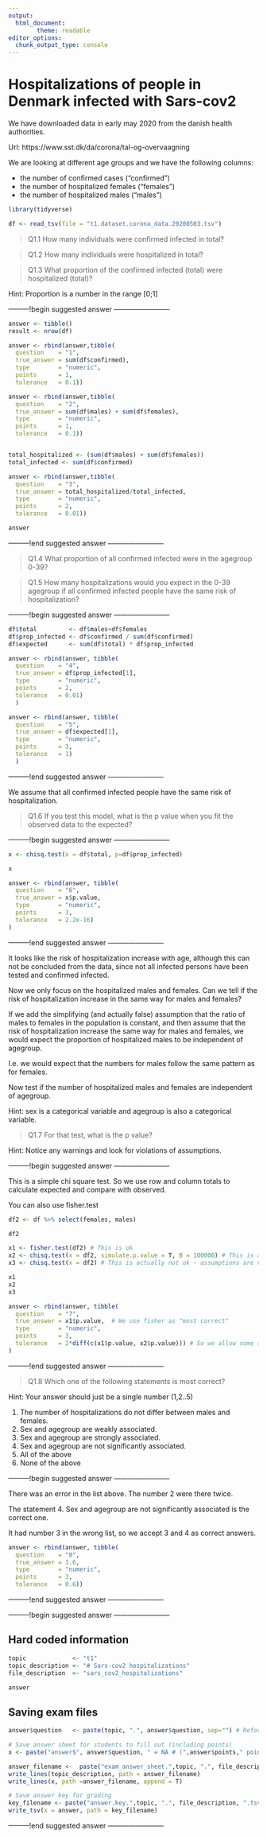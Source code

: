 ```yaml
---
output:
  html_document:
        theme: readable
editor_options: 
  chunk_output_type: console
---
```


# Hospitalizations of people in Denmark infected with Sars-cov2

We have downloaded data in early may 2020 from the danish health authorities.

Url: https://www.sst.dk/da/corona/tal-og-overvaagning

We are looking at different age groups and we have the following columns:

 * the number of confirmed cases ("confirmed")
 * the number of hospitalized females ("females")
 * the number of hospitalized males ("males")


```r

library(tidyverse)

df <- read_tsv(file = "t1.dataset.corona_data.20200503.tsv")

```

>Q1.1 How many individuals were confirmed infected in total?

>Q1.2 How many individuals were hospitalized in total?

>Q1.3 What proportion of the confirmed infected (total) were hospitalized (total)?

Hint: Proportion is a number in the range [0;1]

---------!begin suggested answer ------------------------
```r
answer <- tibble()
result <- nrow(df)

answer <- rbind(answer,tibble(
  question    = "1", 
  true_answer = sum(df$confirmed), 
  type        = "numeric",
  points      = 1,
  tolerance   = 0.1))

answer <- rbind(answer,tibble(
  question    = "2", 
  true_answer = sum(df$males) + sum(df$females), 
  type        = "numeric",
  points      = 1,
  tolerance   = 0.1))


total_hospitalized <- (sum(df$males) + sum(df$females))
total_infected <- sum(df$confirmed)

answer <- rbind(answer,tibble(
  question    = "3", 
  true_answer = total_hospitalized/total_infected, 
  type        = "numeric",
  points      = 2,
  tolerance   = 0.01))

answer

```
---------!end suggested answer ------------------------

>Q1.4 What proportion of all confirmed infected were in the agegroup 0-39?

>Q1.5 How many hospitalizations would you expect in the 0-39 agegroup if all confirmed infected people have the same risk of hospitalization?

---------!begin suggested answer ------------------------

```r

df$total         <- df$males+df$females
df$prop_infected <- df$confirmed / sum(df$confirmed)
df$expected      <- sum(df$total) * df$prop_infected

answer <- rbind(answer, tibble(
  question    = "4", 
  true_answer = df$prop_infected[1], 
  type        = "numeric",
  points      = 2,
  tolerance   = 0.01)
  )

answer <- rbind(answer, tibble(
  question    = "5", 
  true_answer = df$expected[1], 
  type        = "numeric",
  points      = 3,
  tolerance   = 1)
  )


```

---------!end suggested answer ------------------------

We assume that all confirmed infected people have the same risk of hospitalization.

>Q1.6 If you test this model, what is the p value when you fit the observed data to the expected?

---------!begin suggested answer ------------------------

```r

x <- chisq.test(x = df$total, p=df$prop_infected)

x

answer <- rbind(answer, tibble(
  question    = "6", 
  true_answer = x$p.value, 
  type        = "numeric",
  points      = 3,
  tolerance   = 2.2e-16)
)


```

---------!end suggested answer ------------------------

It looks like the risk of hospitalization increase with age, although this can not be concluded from the data, since not all infected persons have been tested and confirmed infected. 

Now we only focus on the hospitalized males and females. Can we tell if the risk of hospitalization increase in the same way for males and females?

If we add the simplifying (and actually false) assumption that the ratio of males to females in the population is constant, and then assume that the risk of hospitalization increase the same way for males and females, we would expect the proportion of hospitalized males to be independent of agegroup.

I.e. we would expect that the numbers for males follow the same pattern as for females.

Now test if the number of hospitalized males and females are independent of agegroup.

Hint: sex is a categorical variable and agegroup is also a categorical variable.

>Q1.7 For that test, what is the p value?

Hint: Notice any warnings and look for violations of assumptions.

---------!begin suggested answer ------------------------

This is a simple chi square test. So we use row and column totals to calculate expected and compare with observed.

You can also use fisher.test

```r

df2 <- df %>% select(females, males)

df2

x1 <- fisher.test(df2) # This is ok
x2 <- chisq.test(x = df2, simulate.p.value = T, B = 100000) # This is also ok
x3 <- chisq.test(x = df2) # This is actually not ok - assumptions are violated

x1
x2
x3

answer <- rbind(answer, tibble(
  question    = "7", 
  true_answer = x1$p.value,  # We use fisher as "most correct"
  type        = "numeric",
  points      = 3,
  tolerance   = 2*diff(c(x1$p.value, x2$p.value))) # So we allow some slack around the p value
)

```

---------!end suggested answer ------------------------

>Q1.8  Which one of the following statements is most correct?

Hint: Your answer should just be a single number (1,2..5)

1. The number of hospitalizations do not differ between males and females.
2. Sex and agegroup are weakly associated.
3. Sex and agegroup are strongly associated.
4. Sex and agegroup are not significantly associated.
5. All of the above
6. None of the above

---------!begin suggested answer ------------------------

There was an error in the list above. The number 2 were there twice.

The statement 4. Sex and agegroup are not significantly associated is the correct one.

It had number 3 in the wrong list, so we accept 3 and 4 as correct answers.

```r

answer <- rbind(answer, tibble(
  question    = "8", 
  true_answer = 3.6,
  type        = "numeric",
  points      = 3,
  tolerance   = 0.6))

```

---------!end suggested answer ------------------------


---------!begin suggested answer ------------------------

## Hard coded information

```r

topic             <- "t1"
topic_description <- "# Sars-cov2 hospitalizations"
file_description  <- "sars_cov2_hospitalizations"

answer


```

## Saving exam files

```r

answer$question   <- paste(topic, ".", answer$question, sep="") # Reformat column

# Save answer sheet for students to fill out (including points)
x <- paste("answer$", answer$question, " = NA # (",answer$points," points)",sep="")

answer_filename <-  paste("exam_answer_sheet.",topic, ".", file_description, ".txt", sep="")
write_lines(topic_description, path = answer_filename)
write_lines(x, path =answer_filename, append = T)

# Save answer key for grading
key_filename <- paste("answer.key.",topic, ".", file_description, ".tsv", sep="")
write_tsv(x = answer, path = key_filename)

```

---------!end suggested answer ------------------------

